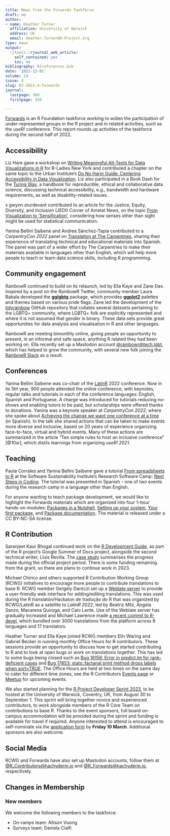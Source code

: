 ```yaml
---
title: News from the Forwards Taskforce
draft: no
author:
- name: Heather Turner
  affiliation: University of Warwick
  address: UK
  email: Heather.Turner@R-Project.org
type: news
output:
  rjtools::rjournal_web_article:
    self_contained: yes
    toc: no
bibliography: RJreferences.bib
date: '2022-12-01'
volume: 14
issue: 4
slug: RJ-2022-4-forwards
journal:
  lastpage: 360
  firstpage: 358

---
```






[Forwards](https://forwards.github.io/) is an R Foundation taskforce working to widen the participation of under-represented groups in the R project and in related activities, such as the *useR!* conference. This report rounds up activities of the taskforce during the second half of 2022.

## Accessibility

[//]: # (copy-editor: "s gwynn sturdevant" is the correct name and should not be edited)

Liz Hare gave a workshop on [Writing Meaningful Alt-Texts for Data Visualizations in R](https://LizHareDogs.github.io/RLadiesNYAltText) for R-Ladies New York and contributed a chapter on the same topic to the Urban Institute's [Do No Harm Guide: Centering Accessibility in Data Visualization](https://www.urban.org/research/publication/do-no-harm-guide-centering-accessibility-data-visualization). Liz also participated in a Book Dash for the [Turing Way](https://the-turing-way.netlify.app/welcome.html), a handbook for reproducible, ethical and collaborative data science, discussing technical accessibility, e.g., bandwidth and hardware requirements, as well as disability-related issues.

s gwynn sturdevant contributed to an article for the Justice, Equity, Diversity, and Inclusion (JEDI) Corner of Amstat News, on the topic [From Visualization to ‘Sensification’](https://magazine.amstat.org/blog/2023/01/02/jedi-corner-sensification/), considering how senses other than sight might be used for statistical communication.

Yanina Bellini Saibene and Andrea Sánchez-Tapia contributed to a *CarpentryCon 2022* panel on [Translation at The Carpentries](https://www.youtube.com/watch?v=9zCrGda6p7Q&t=1680s), sharing their experience of translating technical and educational materials into Spanish. The panel was part of a wider effort by The Carpentries to make their materials available in languages other than English, which will help more people to teach or learn data science skills, including R programming.

## Community engagement

RainbowR continued to build on its relaunch, led by Ella Kaye and Zane Dax. Inspired by a post on the RainbowR Twitter, community member Laura Bakala developed the [**gglgbtq**](https://cran.r-project.org/package=gglgbtq) package, which provides [**ggplot2**](https://cran.r-project.org/package=ggplot2) palettes and themes based on various pride flags. Zane led the development of the [tidyrainbow](https://github.com/r-lgbtq/tidyrainbow) GitHub repository that collates several datasets pertaining to the LGBTQ+ community, where LGBTQ+ folk are explicitly represented and where it is not assumed that gender is binary. These data sets provide great opportunities for data analysis and visualisation in R and other languages. 

RainbowR are meeting bimonthly online, giving people an opportunity to present, in an informal and safe space, anything R related they had been working on. Ella recently set up a Mastodon account [\@rainbowr@tech.lgbt](https://tech.lgbt/@rainbowR), which has helped to grow the community, with several new folk joining the [RainbowR Slack](https://docs.google.com/forms/d/1y7SOWE3IW-fpR_5Cd4mK-CMUpFZ-hvhY4cTj34JqTVE/viewform?edit_requested=true) as a result.

## Conferences

Yanina Bellini Saibene was co-chair of the [LatinR](https://latin-r.com/en) 2022 conference. Now in its 5th year, 900 people attended the online conference, with keynotes, regular talks and tutorials in each of the conference languages: English, Spanish and Portuguese. A charge was introduced for tutorials reducing no-shows and enabling tutors to be paid, but scholarships were offered thanks to donations. Yanina was a keynote speaker at *CarpentryCon 2022*, where she spoke about [Achieving the change we want one conference at a time](https://yabellini.netlify.app/talk/keynote_carpentrycon_2022/) (in Spanish). In the talk she shared actions that can be taken to make events more diverse and inclusive, based on 20 years of experience organizing face-to-face, virtual and hybrid events. Many of these actions are summarized in the article "Ten simple rules to host an inclusive conference" [@10sr], which distils learnings from organizing *useR! 2021*.

## Teaching

Paola Corrales and Yanina Bellini Saibene gave a tutorial [From spreadsheets to R](https://yabellini.netlify.app/courses/deplanillasdecalculoar/) at the Software Sustainability Institute's Research Software Camp: [Next Steps in Coding](https://www.software.ac.uk/blog/2022-05-04-what-attend-research-software-camp-next-steps-coding). The tutorial was presented in Spanish - one of two events during the research camp in a language other than English.

For anyone wanting to teach package development, we would like to highlight the Forwards materials which are organized into four 1-hour hands-on modules: [Packages in a Nutshell](https://forwards.github.io/workshops/package-dev-modules/slides/01-packages-in-a-nutshell/packages-in-a-nutshell.html#1), [Setting up your system](https://forwards.github.io/workshops/package-dev-modules/slides/02-setting-up-system/setting-up-system.html#1), [Your first package](https://forwards.github.io/workshops/package-dev-modules/slides/03-your-first-package/your-first-package.html#1), and [Package documentation](https://forwards.github.io/workshops/package-dev-modules/slides/04-package-documentation/package-documentation.html#1). The material is released under a CC BY-NC-SA license.

## R Contribution

Saranjeet Kaur Bhogal continued work on the [R Development Guide](https://contributor.r-project.org/rdevguide/), as part of the R project's Google Summer of Docs project, alongside the second technical writer, Lluís Revilla. The [case study](https://github.com/rstats-gsod/gsod2022/wiki/GSOD-2022-Case-Study) summarises the progress made during the official project period. There is some funding remaining from the grant, so there are plans to continue work in 2023.

Michael Chirico and others supported R Contribution Working Group (RCWG) initiatives to encourage more people to contribute translations to base R. RCWG member Gergely Daróczi set up a [Weblate server](https://translate.rx.studio) to provide a user-friendly web interface for adding/editing translations. This was used during the R translatón/Hackaton de tradução do R that was organized by RCWG/LatinR as a satellite to *LatinR 2022*, led by Beatriz Milz, Ángela Sanzo, Macarena Quiroga, and Caio Lente. Use of the Weblate server has gradually increased and Michael Lawrence made [a recent commit to R-devel](https://github.com/r-devel/r-svn/commit/dd4ed6ffc9b620c7b4a92f8cb9dab9ecc8b5890c), which bundled over 3000 translations from the platform across 8 languages and 17 translators. 

Heather Turner and Ella Kaye joined RCWG members Elin Waring and Gabriel Becker in running monthly Office Hours for R contributors. These sessions provide an opportunity to discuss how to get started contributing to R and to look at open bugs or work on translations together. This has led to some bugs being closed such as [Bug 16158: Error in predict.lm for rank-deficient cases](https://bugs.r-project.org/show_bug.cgi?id=16158) and [Bug 17853: stats::factanal print method drops labels when sort=TRUE](https://bugs.r-project.org/show_bug.cgi?id=17863). The Office Hours are held at two times on the same day to cater for different time zones, see the R Contributors [Events page](https://contributor.r-project.org/events/) or [Meetup](https://www.meetup.com/r-contributors/) for upcoming events.

We also started planning for the [R Project Developer Sprint 2023](https://contributor.r-project.org/r-project-sprint-2023/), to be hosted at the University of Warwick, Coventry, UK, from August 30 to September 1. This sprint will bring together novice and experienced contributors, to work alongside members of the R Core Team on contributions to base R. Thanks to the event sponsors, full board on-campus accommodation will be provided during the sprint and funding is available for travel if required. Anyone interested to attend is encouraged to self-nominate via the [application form](https://warwick.ac.uk/fac/sci/statistics/news/r-project-sprint-2023) by **Friday 10 March**. Additional sponsors are also welcome.

## Social Media

RCWG and Forwards have also set up Mastodon accounts, follow them at [\@R_Contributors@hachyderm.io](https://hachyderm.io/@R_Contributors) and [\@R_Forwards@hachyderm.io](https://hachyderm.io/@R_Forwards), respectively.

## Changes in Membership

### New members

We welcome the following members to the taskforce:

 - On-ramps team: Allison Vuong
 - Surveys team: Daniela Cialfi
